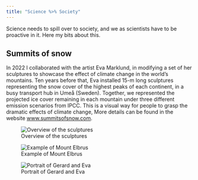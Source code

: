 ```yaml
---
title: "Science %>% Society"
---
```


Science needs to spill over to society, and we as scientists have to be proactive in it. Here my bits about this.

## Summits of snow
In 2022 I collaborated with the artist Eva Marklund, in modifying a set of her sculptures to showcase the effect of climate change in the world's mountains. Ten years before that, Eva installed 15-m long sculptures representing the snow cover of the highest peaks of each continent, in a busy transport hub in Umeå (Sweden). Together, we represented the projected ice cover remaining in each mountain under three different emission scenarios from IPCC. This is a visual way for people to grasp the dramatic effects of climate change, More details can be found in the website [www.summitsofsnow.com](https://www.summitsofsnow.com/).

![Overview of the sculptures](images/sculptures_1.jpeg)

![Example of Mount Elbrus](images/elbrus_installed.jpg)

![Portrait of Gerard and Eva](images/portrait_gerard_eva.jpg)

